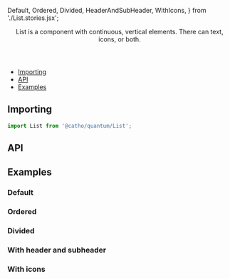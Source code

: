 


  Default, 
  Ordered, 
  Divided, 
  HeaderAndSubHeader,
  WithIcons,
} from './List.stories.jsx';

<Meta 
  title="Foundation/List"
  component={List}
/>

<Header title="List">
  List is a component with continuous, vertical elements. There can text, icons, or both.
</Header>

- [Importing](#importing)
- [API](#api)
- [Examples](#examples)

## <a id="importing"></a>Importing

```js
import List from '@catho/quantum/List';
```

## <a id="api"></a>API

<ArgsTable of={List} />

## <a id="examples"></a>Examples

### Default

<Canvas>
  <Story story={Default} />
</Canvas>

### Ordered

<Canvas>
  <Story story={Ordered} />
</Canvas>

### Divided

<Canvas>
  <Story story={Divided} />
</Canvas>

### With header and subheader

<Canvas>
  <Story story={HeaderAndSubHeader} />
</Canvas>

### With icons

<Canvas>
  <Story story={WithIcons} />
</Canvas>